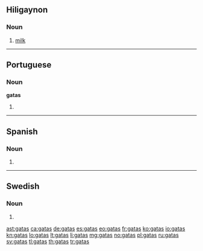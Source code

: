 ==Hiligaynon==

===Noun===
{{head|hil|noun}}

# [[milk]]

----

==Portuguese==

===Noun===
'''gatas''' {{f}}

# {{pt-noun form of|[[gato]]|f|pl}}

----

==Spanish==

===Noun===
{{head|es|noun form|g=f-p}}

# {{plural of|gata|lang=es|nocat=1}}

----

==Swedish==

===Noun===
{{head|sv|noun form}}

# {{sv-noun-form-indef-gen|gata}}

[[ast:gatas]]
[[ca:gatas]]
[[de:gatas]]
[[es:gatas]]
[[eo:gatas]]
[[fr:gatas]]
[[ko:gatas]]
[[io:gatas]]
[[kn:gatas]]
[[lo:gatas]]
[[lt:gatas]]
[[li:gatas]]
[[mg:gatas]]
[[no:gatas]]
[[pl:gatas]]
[[ru:gatas]]
[[sv:gatas]]
[[tl:gatas]]
[[th:gatas]]
[[tr:gatas]]